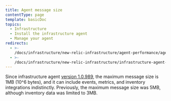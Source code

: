 ```yaml
---
title: Agent message size
contentType: page
template: basicDoc
topics:
  - Infrastructure
  - Install the infrastructure agent
  - Manage your agent
redirects:
  - >-
    /docs/infrastructure/new-relic-infrastructure/agent-performance/agent-message-size
  - >-
    /docs/infrastructure/new-relic-infrastructure/infrastructure-agent-performance/agent-message-size
---
```


Since infrastructure agent [version 1.0.989](/docs/release-notes/infrastructure-release-notes/infrastructure-agent-release-notes), the maximum message size is 1MB (10^6 bytes), and it can include events, metrics, and inventory integrations indistinctly. Previously, the maximum message size was 5MB, although inventory data was limited to 3MB.
